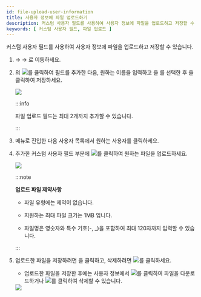 ```yaml
---
id: file-upload-user-information
title: 사용자 정보에 파일 업로드하기
description: 커스텀 사용자 필드를 사용하여 사용자 정보에 파일을 업로드하고 저장할 수 있습니다.
keywords: [ 커스텀 사용자 필드, 파일 업로드 ]
---
```


커스텀 사용자 필드를 사용하여 사용자 정보에 파일을 업로드하고 저장할 수 있습니다.

1. <Cmd sid="common.setting" /> → <Cmd sid="common.server" /> → <Cmd sid="setting.server.userDeviceManagement" />로 이동하세요.

1. <Cmd sid="setting.server.custom_field.title" />의 <Image src='/img/ico-add.png' ico />를 클릭하여 필드를 추가한 다음, 원하는 이름을 입력하고 <Cmd sid="setting.server.custom_field.configure.th.type" />을 <Cmd sid="setting.server.custom_field.type.fileupload" />를 선택한 후 <Cmd sid="button.apply" />을 클릭하여 저장하세요.

    <Image src='/img/biostar-custom-user-field-file-upload.png' className='none' caption />

    :::info

    파일 업로드 필드는 최대 2개까지 추가할 수 있습니다.

    :::

1. <Cmd sid="common.gnb.user" /> 메뉴로 진입한 다음 사용자 목록에서 원하는 사용자를 클릭하세요.

1. 추가한 <Cmd sid="setting.server.custom_field.type.fileupload" /> 커스텀 사용자 필드 부분에 <Image src='/img/ico-browse.png' ico />를 클릭하여 원하는 파일을 업로드하세요.

    <Image src='/img/biostar-custom-user-field-file-upload-1.png' caption />

    :::note

    **업로드 파일 제약사항**

    * 파일 유형에는 제약이 없습니다.

    * 지원하는 최대 파일 크기는 1MB 입니다.

    * 파일명은 영숫자와 특수 기호(-, _)을 포함하여 최대 120자까지 입력할 수 있습니다.

    :::

1. 업로드한 파일을 저장하려면 <Cmd sid="button.apply" />을 클릭하고, 삭제하려면 <Image src='/img/common/ico-upload-delete.png' ico />를 클릭하세요.

    * 업로드한 파일을 저장한 후에는 사용자 정보에서 <Image src='/img/common/ico-download.png' ico />를 클릭하여 파일을 다운로드하거나 <Image src='/img/common/ico-delete.png' ico />를 클릭하여 삭제할 수 있습니다.

    <Image src='/img/common/biostar-298-custom-user-field-file-upload-2.png' caption />